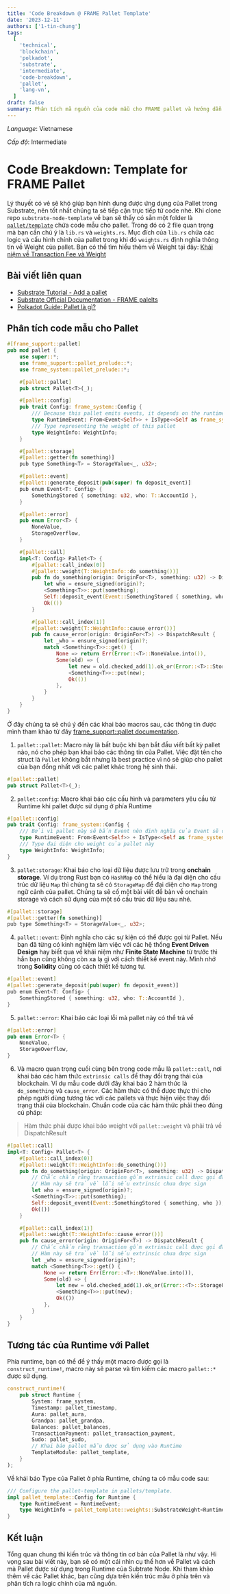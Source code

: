 ```yaml
---
title: 'Code Breakdown @ FRAME Pallet Template'
date: '2023-12-11'
authors: ['1-tin-chung']
tags:
  [
    'technical',
    'blockchain',
    'polkadot',
    'substrate',
    'intermediate',
    'code-breakdown',
    'pallet',
    'lang-vn',
  ]
draft: false
summary: Phân tích mã nguồn của code mẫu cho FRAME pallet và hướng dẫn về cách Pallet được sử dụng và cách thêm Pallet tuỳ chỉnh mới vào Substrate Runtime.
---
```


_Language_: Vietnamese

_Cấp độ_: Intermediate

# Code Breakdown: Template for FRAME Pallet

Lý thuyết có vẻ sẽ khó giúp bạn hình dung được ứng dụng của Pallet trong Substrate, nên tốt nhất chúng ta sẽ tiếp cận trực tiếp từ code nhé. Khi clone repo `substrate-node-template` về bạn sẽ thấy có sẵn một folder là [`pallet/template`](https://github.com/substrate-developer-hub/substrate-node-template/tree/main/pallets/template) chứa code mẫu cho pallet. Trong đó có 2 file quan trọng mà bạn cần chú ý là `lib.rs` và `weights.rs`. Mục đích của `lib.rs` chứa các logic và cấu hình chính của pallet trong khi đó `weights.rs` định nghĩa thông tin về Weight của pallet. Bạn có thể tìm hiểu thêm về Weight tại đây: [Khái niệm về Transaction Fee và Weight](https://lowlevelers.com/blog/polkadot/polkadot-guide-transaction-fee-weights)

## Bài viết liên quan

- [Substrate Tutorial - Add a pallet](https://docs.substrate.io/tutorials/build-application-logic/add-a-pallet/)
- [Substrate Official Documentation - FRAME palelts](https://docs.substrate.io/reference/frame-pallets/)
- [Polkadot Guide: Pallet là gì?](http://lowlevelers.com/blog/polkadot/polkadot-guide-pallet-la-gi)

## Phân tích code mẫu cho Pallet

```rust
#[frame_support::pallet]
pub mod pallet {
	use super::*;
	use frame_support::pallet_prelude::*;
	use frame_system::pallet_prelude::*;

	#[pallet::pallet]
	pub struct Pallet<T>(_);

	#[pallet::config]
	pub trait Config: frame_system::Config {
		/// Because this pallet emits events, it depends on the runtime's definition of an event.
		type RuntimeEvent: From<Event<Self>> + IsType<<Self as frame_system::Config>::RuntimeEvent>;
		/// Type representing the weight of this pallet
		type WeightInfo: WeightInfo;
	}

	#[pallet::storage]
	#[pallet::getter(fn something)]
	pub type Something<T> = StorageValue<_, u32>;

	#[pallet::event]
	#[pallet::generate_deposit(pub(super) fn deposit_event)]
	pub enum Event<T: Config> {
		SomethingStored { something: u32, who: T::AccountId },
	}

	#[pallet::error]
	pub enum Error<T> {
		NoneValue,
		StorageOverflow,
	}

	#[pallet::call]
	impl<T: Config> Pallet<T> {
		#[pallet::call_index(0)]
		#[pallet::weight(T::WeightInfo::do_something())]
		pub fn do_something(origin: OriginFor<T>, something: u32) -> DispatchResult {
			let who = ensure_signed(origin)?;
			<Something<T>>::put(something);
			Self::deposit_event(Event::SomethingStored { something, who });
			Ok(())
		}

		#[pallet::call_index(1)]
		#[pallet::weight(T::WeightInfo::cause_error())]
		pub fn cause_error(origin: OriginFor<T>) -> DispatchResult {
			let _who = ensure_signed(origin)?;
			match <Something<T>>::get() {
				None => return Err(Error::<T>::NoneValue.into()),
				Some(old) => {
					let new = old.checked_add(1).ok_or(Error::<T>::StorageOverflow)?;
					<Something<T>>::put(new);
					Ok(())
				},
			}
		}
	}
}
```

Ở đây chúng ta sẽ chú ý đến các khai báo macros sau, các thông tin được mình tham khảo từ đây [frame_support::pallet documentation](https://paritytech.github.io/polkadot-sdk/master/frame_support/attr.pallet.html).

1. `pallet::pallet`: Macro này là bất buộc khi bạn bắt đầu viết bất kỳ pallet nào, nó cho phép bạn khai báo các thông tin của Pallet. Việc đặt tên cho struct là `Pallet` không bắt nhưng là best practice vì nó sẽ giúp cho pallet của bạn đồng nhất với các pallet khác trong hệ sinh thái.

```rust
#[pallet::pallet]
pub struct Pallet<T>(_);
```

2. `pallet:config`: Macro khai báo các cấu hình và parameters yêu cầu từ Runtime khi pallet được sử dụng ở phía Runtime

```rust
#[pallet::config]
pub trait Config: frame_system::Config {
	/// Bởi vì pallet này sẽ bắn Event nên định nghĩa của Event sẽ cần được khai báo từ phía Runtime
	type RuntimeEvent: From<Event<Self>> + IsType<<Self as frame_system::Config>::RuntimeEvent>;
	/// Type đại diện cho weight của pallet này
	type WeightInfo: WeightInfo;
}
```

3. `pallet:storage`: Khai báo cho loại dữ liệu được lưu trữ trong **onchain storage**. Ví dụ trong Rust bạn có `HashMap` có thể hiểu là đại diện cho cấu trúc dữ liệu `Map` thì chúng ta sẽ có `StorageMap` để đại diện cho `Map` trong ngữ cảnh của pallet. Chúng ta sẽ cố một bài viết để bàn về onchain storage và cách sử dụng của một số cấu trúc dữ liệu sau nhé.

```rust
#[pallet::storage]
#[pallet::getter(fn something)]
pub type Something<T> = StorageValue<_, u32>;
```

4. `pallet::event`: Định nghĩa cho các sự kiện có thể được gọi từ Pallet. Nếu bạn đã từng có kinh nghiệm làm việc với các hệ thống **Event Driven Design** hay biết qua về khái niệm như **Finite State Machine** từ trước thì hẳn bạn cũng không còn xa lạ gì với cách thiết kế event này. Mình nhớ trong **Solidity** cũng có cách thiết kế tương tự.

```rust
#[pallet::event]
#[pallet::generate_deposit(pub(super) fn deposit_event)]
pub enum Event<T: Config> {
	SomethingStored { something: u32, who: T::AccountId },
}
```

5. `pallet::error`: Khai báo các loại lỗi mà pallet này có thể trả về

```rust
#[pallet::error]
pub enum Error<T> {
	NoneValue,
	StorageOverflow,
}
```

6. Và macro quan trọng cuối cùng bên trong code mẫu là `pallet::call`, nơi khai báo các hàm thức `extrinsic calls` để thay đổi trạng thái của blockchain. Ví dụ mẫu code dưới đây khai báo 2 hàm thức là `do_something` và `cause_error`. Các hàm thức có thể được thực thi cho phép người dùng tương tác với các pallets và thực hiện việc thay đổi trạng thái của blockchain. Chuẩn code của các hàm thức phải theo đúng cú pháp:

> Hàm thức phải được khai báo weight với `pallet::weight` và phải trả về DispatchResult

```rust
#[pallet::call]
impl<T: Config> Pallet<T> {
	#[pallet::call_index(0)]
	#[pallet::weight(T::WeightInfo::do_something())]
	pub fn do_something(origin: OriginFor<T>, something: u32) -> DispatchResult {
		// Chắc chắn rằng transaction gồm extrinsic call được gọi đã được sign
		// Hàm này sẽ trả về lỗi nếu extrinsic chưa được sign
		let who = ensure_signed(origin)?;
		<Something<T>>::put(something);
		Self::deposit_event(Event::SomethingStored { something, who });
		Ok(())
	}

	#[pallet::call_index(1)]
	#[pallet::weight(T::WeightInfo::cause_error())]
	pub fn cause_error(origin: OriginFor<T>) -> DispatchResult {
		// Chắc chắn rằng transaction gồm extrinsic call được gọi đã được sign
		// Hàm này sẽ trả về lỗi nếu extrinsic chưa được sign
		let _who = ensure_signed(origin)?;
		match <Something<T>>::get() {
			None => return Err(Error::<T>::NoneValue.into()),
			Some(old) => {
				let new = old.checked_add(1).ok_or(Error::<T>::StorageOverflow)?;
				<Something<T>>::put(new);
				Ok(())
			},
		}
	}
}
```

## Tương tác của Runtime với Pallet

Phía runtime, bạn có thể để ý thấy một macro được gọi là `construct_runtime!`, macro này sẽ parse và tim kiếm các macro `pallet::*` được sử dụng.

```rust
construct_runtime!(
	pub struct Runtime {
		System: frame_system,
		Timestamp: pallet_timestamp,
		Aura: pallet_aura,
		Grandpa: pallet_grandpa,
		Balances: pallet_balances,
		TransactionPayment: pallet_transaction_payment,
		Sudo: pallet_sudo,
		// Khai báo pallet mẫu được sử dụng vào Runtime
		TemplateModule: pallet_template,
	}
);
```

Về khái báo Type của Pallet ở phía Runtime, chúng ta có mẫu code sau:

```rust
/// Configure the pallet-template in pallets/template.
impl pallet_template::Config for Runtime {
	type RuntimeEvent = RuntimeEvent;
	type WeightInfo = pallet_template::weights::SubstrateWeight<Runtime>;
}
```

## Kết luận

Tổng quan chung thì kiến trúc và thông tin cơ bản của Pallet là như vậy. Hi vọng sau bài viết này, bạn sẽ có một cái nhìn cụ thể hơn về Pallet và cách mà Pallet được sử dụng trong Runtime của Subtrate Node. Khi tham khảo thêm về các Pallet khác, bạn cũng dựa trên kiến trúc mẫu ở phía trên và phân tích ra logic chính của mã nguồn.
